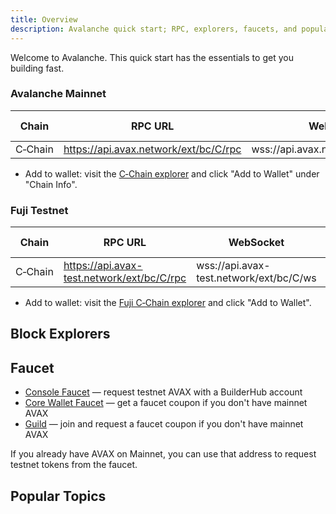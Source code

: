 ```yaml
---
title: Overview
description: Avalanche quick start; RPC, explorers, faucets, and popular topics.
---
```


Welcome to Avalanche. This quick start has the essentials to get you building fast.

### Avalanche Mainnet

| Chain | RPC URL | WebSocket | Chain ID |
|-------|---------|-----------|----------|
| C‑Chain | https://api.avax.network/ext/bc/C/rpc | wss://api.avax.network/ext/bc/C/ws | `43114` |

- Add to wallet: visit the [C‑Chain explorer](https://subnets.avax.network/c-chain) and click "Add to Wallet" under "Chain Info".

### Fuji Testnet

| Chain | RPC URL | WebSocket | Chain ID |
|-------|---------|-----------|----------|
| C‑Chain | https://api.avax-test.network/ext/bc/C/rpc | wss://api.avax-test.network/ext/bc/C/ws | `43113` |

- Add to wallet: visit the [Fuji C‑Chain explorer](https://subnets-test.avax.network/c-chain) and click "Add to Wallet".

## Block Explorers

<Cards>
<Card title="Subnets Explorer" description="Official explorer for Avalanche networks" href="https://subnets.avax.network" />
<Card title="Avascan" description="Rich analytics for Avalanche networks" href="https://avascan.info" />
<Card title="SnowTrace" description="Etherscan-style explorer for C‑Chain" href="https://snowtrace.io" />
<Card title="SnowPeer" description="Community explorer and tools" href="https://snowpeer.io" />
</Cards>

## Faucet

- [Console Faucet](/console/primary-network/faucet) — request testnet AVAX with a BuilderHub account
- [Core Wallet Faucet](https://faucet.avax.network/) — get a faucet coupon if you don't have mainnet AVAX
- [Guild](https://guild.xyz/avalanche) — join and request a faucet coupon if you don't have mainnet AVAX

<Callout title="Note">
If you already have AVAX on Mainnet, you can use that address to request testnet tokens from the faucet.
</Callout>

## Popular Topics

<Cards>
<Card title="API Reference" description="Complete API documentation" href="/docs/apis" />
<Card title="Cross-Chain Messaging" description="Connect L1s with Teleporter" href="/docs/cross-chain/teleporter" />
<Card title="Avalanche CLI" description="Command-line tool for L1 development" href="/docs/sdks/create-avalanche-l1" />
</Cards>

